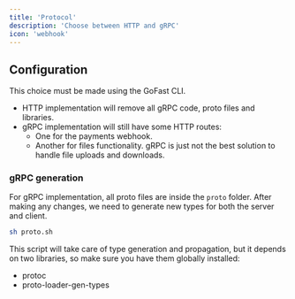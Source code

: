 ```yaml
---
title: 'Protocol'
description: 'Choose between HTTP and gRPC'
icon: 'webhook'
---
```


## Configuration

This choice must be made using the GoFast CLI.

- HTTP implementation will remove all gRPC code, proto files and libraries.
- gRPC implementation will still have some HTTP routes:
    - One for the payments webhook.
    - Another for files functionality. gRPC is just not the best solution to handle file uploads and downloads.

### gRPC generation

For gRPC implementation, all proto files are inside the `proto` folder. After making any changes, we need to generate new types for both the server and client.

```bash
sh proto.sh
```

This script will take care of type generation and propagation, but it depends on two libraries, so make sure you have them globally installed:

- protoc
- proto-loader-gen-types
